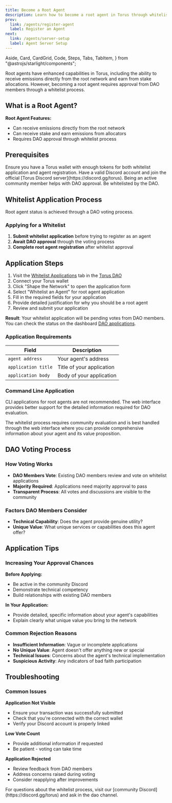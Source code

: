 ```yaml
---
title: Become a Root Agent
description: Learn how to become a root agent in Torus through whitelist approval.
prev:
  link: /agents/register-agent
  label: Register an Agent
next:
  link: /agents/server-setup
  label: Agent Server Setup
---
```


  Aside,
  Card,
  CardGrid,
  Code,
  Steps,
  Tabs,
  TabItem,
} from "@astrojs/starlight/components";

Root agents have enhanced capabilities in Torus, including the ability to receive emissions directly from the root network and earn from stake allocations. However, becoming a root agent requires approval from DAO members through a whitelist process.

## What is a Root Agent?

**Root Agent Features:**

- Can receive emissions directly from the root network
- Can receive stake and earn emissions from allocators
- Requires DAO approval through whitelist process

## Prerequisites

<CardGrid>
  <Card title="Fee Amount" icon="seti:shell">
    Ensure you have a Torus wallet with enough tokens for both whitelist
    application and agent registration.
  </Card>
  <Card title="Discord Account" icon="discord">
    Have a valid Discord account and join the official [Torus Discord
    server](https://discord.gg/torus).
  </Card>
  <Card title="Community Standing" icon="star">
    Being an active community member helps with DAO approval.
  </Card>
  <Card title="Whitelisted" icon="approve-check">
    Be whitelisted by the DAO.
  </Card>
</CardGrid>

## Whitelist Application Process

Root agent status is achieved through a DAO voting process.

### Applying for a Whitelist

<Steps>

1. **Submit whitelist application** before trying to register as an agent
2. **Await DAO approval** through the voting process
3. **Complete root agent registration** after whitelist approval

</Steps>

## Application Steps

<Tabs>
<TabItem label="Web App (Recommended)">

<Steps>

1. Visit the [Whitelist Applications](https://dao.torus.network/whitelist-applications) tab in the [Torus DAO](https://dao.torus.network/k)
2. Connect your Torus wallet
3. Click "Shape the Network" to open the application form
4. Select "Whitelist an Agent" for root agent application
5. Fill in the required fields for your application
6. Provide detailed justification for why you should be a root agent
7. Review and submit your application

</Steps>

**Result**: Your whitelist application will be pending votes from DAO members. You can check the status on the dashboard [DAO applications](https://dao.torus.network/dao-dashboard).

### Application Requirements

| Field               | Description               |
| ------------------- | ------------------------- |
| `agent address`     | Your agent's address      |
| `application title` | Title of your application |
| `application body`  | Body of your application  |

</TabItem>
<TabItem label="CLI (Deprecated)">

### Command Line Application

<Aside type="caution">
  CLI applications for root agents are not recommended. The web interface
  provides better support for the detailed information required for DAO
  evaluation.
</Aside>

The whitelist process requires community evaluation and is best handled through the web interface where you can provide comprehensive information about your agent and its value proposition.

</TabItem>
</Tabs>

## DAO Voting Process

### How Voting Works

- **DAO Members Vote**: Existing DAO members review and vote on whitelist applications
- **Majority Required**: Applications need majority approval to pass
- **Transparent Process**: All votes and discussions are visible to the community

### Factors DAO Members Consider

- **Technical Capability**: Does the agent provide genuine utility?
- **Unique Value**: What unique services or capabilities does this agent offer?

## Application Tips

### Increasing Your Approval Chances

**Before Applying:**

- Be active in the community Discord
- Demonstrate technical competency
- Build relationships with existing DAO members

**In Your Application:**

- Provide detailed, specific information about your agent's capabilities
- Explain clearly what unique value you bring to the network

### Common Rejection Reasons

- **Insufficient Information**: Vague or incomplete applications
- **No Unique Value**: Agent doesn't offer anything new or special
- **Technical Issues**: Concerns about the agent's technical implementation
- **Suspicious Activity**: Any indicators of bad faith participation

## Troubleshooting

### Common Issues

**Application Not Visible**

- Ensure your transaction was successfully submitted
- Check that you're connected with the correct wallet
- Verify your Discord account is properly linked

**Low Vote Count**

- Provide additional information if requested
- Be patient - voting can take time

**Application Rejected**

- Review feedback from DAO members
- Address concerns raised during voting
- Consider reapplying after improvements

<Aside type="tip" title="Need Help?">
  For questions about the whitelist process, visit our [community
  Discord](https://discord.gg/torus) and ask in the dao channel.
</Aside>
